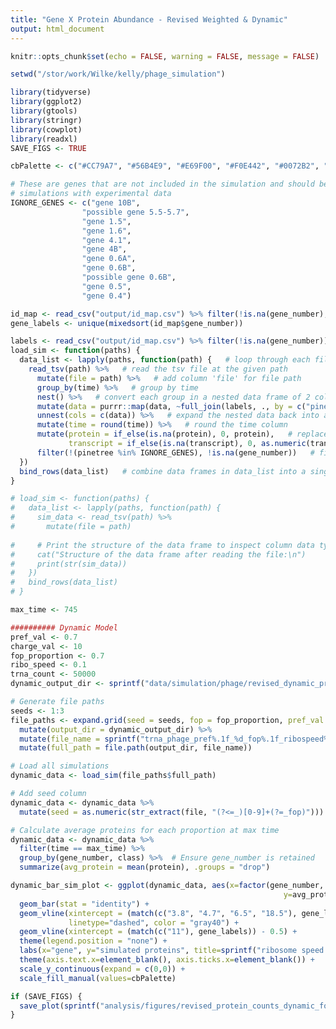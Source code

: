 ```yaml
---
title: "Gene X Protein Abundance - Revised Weighted & Dynamic"
output: html_document
---
```


```r
knitr::opts_chunk$set(echo = FALSE, warning = FALSE, message = FALSE)

setwd("/stor/work/Wilke/kelly/phage_simulation")

library(tidyverse)
library(ggplot2)
library(gtools)
library(stringr)
library(cowplot)
library(readxl)
SAVE_FIGS <- TRUE

cbPalette <- c("#CC79A7", "#56B4E9", "#E69F00", "#F0E442", "#0072B2", "#D55E00", "#009E73", "#999999")

# These are genes that are not included in the simulation and should be removed before comparing
# simulations with experimental data
IGNORE_GENES <- c("gene 10B",
                "possible gene 5.5-5.7",
                "gene 1.5",
                "gene 1.6",
                "gene 4.1",
                "gene 4B",
                "gene 0.6A",
                "gene 0.6B",
                "possible gene 0.6B",
                "gene 0.5",
                "gene 0.4")
```

```r
id_map <- read_csv("output/id_map.csv") %>% filter(!is.na(gene_number), !(pinetree %in% IGNORE_GENES))
gene_labels <- unique(mixedsort(id_map$gene_number))

labels <- read_csv("output/id_map.csv") %>% filter(!is.na(gene_number))
load_sim <- function(paths) {
  data_list <- lapply(paths, function(path) {   # loop through each file path in paths
    read_tsv(path) %>%   # read the tsv file at the given path
      mutate(file = path) %>%   # add column 'file' for file path
      group_by(time) %>%   # group by time
      nest() %>%   # convert each group in a nested data frame of 2 columns: time and data (all the rows for that time point)
      mutate(data = purrr::map(data, ~full_join(labels, ., by = c("pinetree" = "species")))) %>%   # join with the labels data frame
      unnest(cols = c(data)) %>%   # expand the nested data back into a flat data frame
      mutate(time = round(time)) %>%   # round the time column
      mutate(protein = if_else(is.na(protein), 0, protein),   # replace missing protein and transcript values with 0
             transcript = if_else(is.na(transcript), 0, as.numeric(transcript))) %>%
      filter(!(pinetree %in% IGNORE_GENES), !is.na(gene_number))   # filter out unwanted genes
  })
  bind_rows(data_list)   # combine data frames in data_list into a single data frame
}

# load_sim <- function(paths) {
#   data_list <- lapply(paths, function(path) {
#     sim_data <- read_tsv(path) %>%
#       mutate(file = path)
    
#     # Print the structure of the data frame to inspect column data types
#     cat("Structure of the data frame after reading the file:\n")
#     print(str(sim_data))
#   })
#   bind_rows(data_list)
# }
```

```r
max_time <- 745

########## Dynamic Model
pref_val <- 0.7
charge_val <- 10
fop_proportion <- 0.7
ribo_speed <- 0.1
trna_count <- 50000
dynamic_output_dir <- sprintf("data/simulation/phage/revised_dynamic_pref%.1f_charge%d", pref_val, charge_val)

# Generate file paths
seeds <- 1:3
file_paths <- expand.grid(seed = seeds, fop = fop_proportion, pref_val = pref_val, ribo_speed = ribo_speed, trna_count = trna_count) %>%
  mutate(output_dir = dynamic_output_dir) %>%
  mutate(file_name = sprintf("trna_phage_pref%.1f_%d_fop%.1f_ribospeed%.1f_trna%d.tsv", pref_val, seed, fop, ribo_speed, trna_count)) %>%
  mutate(full_path = file.path(output_dir, file_name))

# Load all simulations
dynamic_data <- load_sim(file_paths$full_path)

# Add seed column
dynamic_data <- dynamic_data %>%
  mutate(seed = as.numeric(str_extract(file, "(?<=_)[0-9]+(?=_fop)")))

# Calculate average proteins for each proportion at max time
dynamic_data <- dynamic_data %>%
  filter(time == max_time) %>%
  group_by(gene_number, class) %>%  # Ensure gene_number is retained
  summarize(avg_protein = mean(protein), .groups = "drop")

dynamic_bar_sim_plot <- ggplot(dynamic_data, aes(x=factor(gene_number, gene_labels), 
                                                             y=avg_protein, fill=factor(class))) +
  geom_bar(stat = "identity") +
  geom_vline(xintercept = (match(c("3.8", "4.7", "6.5", "18.5"), gene_labels)) - 0.5, 
             linetype="dashed", color = "gray40") +
  geom_vline(xintercept = (match(c("11"), gene_labels)) - 0.5) +
  theme(legend.position = "none") +
  labs(x="gene", y="simulated proteins", title=sprintf("ribosome speed = %.1f and trna count = %d", ribo_speed, trna_count)) +
  theme(axis.text.x=element_blank(), axis.ticks.x=element_blank()) +
  scale_y_continuous(expand = c(0,0)) +
  scale_fill_manual(values=cbPalette)

if (SAVE_FIGS) {
  save_plot(sprintf("analysis/figures/revised_protein_counts_dynamic_fop%.1f_pref%.1f_charge%d_ribospeed%.1f_trna%d.pdf", fop_proportion, pref_val, charge_val, ribo_speed, trna_count), dynamic_bar_sim_plot, base_width = 8, base_height = 7)
}
```